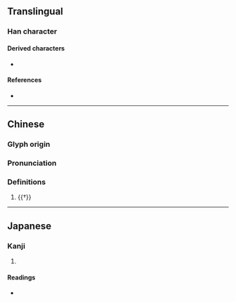 {{character info}}
==Translingual==

===Han character===
{{Han char|rn=94|rad=犬|as=04|sn=7|four=|canj=KHD|ids=⿰犭木}}

====Derived characters====
* {{l|mul|[[𢬺]]}}

====References====
* {{Han ref|kx=0708.021|dkj=20304|hdz=21335.030|uh=72C7|ud=29383}}

----

==Chinese==
{{zh-forms}}

===Glyph origin===
{{Han etym}}

===Pronunciation===
{{zh-pron
|m=mù
|mc=y
|oc=y
|cat=n
}}

===Definitions===
{{zh-hanzi}}

# {{†}} {{zh-only|狇狫}}

----

==Japanese==

===Kanji===
{{ja-kanji|grade=|rs=犬04}}

# {{rfdef|ja|sort=犬04}}

====Readings====
* {{ja-readings|on=[[ぼく]] (boku)|kun=}}